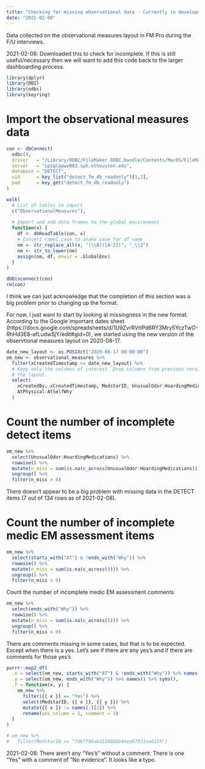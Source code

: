 ```yaml
---
title: "Checking for missing observational data - Currently in development"
date: "2021-02-08"
---
```


Data collected on the observational measures layout in FM Pro during the F/U interviews. 

2021-02-08: Downloaded this to check for incomplete. If this is still useful/necessary then we will want to add this code back to the larger dashboarding process.

```r
library(dplyr)
library(DBI)
library(odbc)
library(keyring)
```

# Import the observational measures data

```r
con <- dbConnect(
  odbc(),
  driver   = "/Library/ODBC/FileMaker ODBC.bundle/Contents/MacOS/FileMaker ODBC",
  server   = "spsqlapwv003.sph.uthouston.edu",
  database = "DETECT",
  uid      = key_list("detect_fm_db_readonly")[1,2],
  pwd      = key_get("detect_fm_db_readonly")
)
```

```r
walk(
  # List of tables to import
  c("ObservationalMeasures"),
  
  # Import and add data frames to the global environment
  function(x) {
    df <- dbReadTable(con, x)
    # Convert camel case to snake case for df name
    nm <- str_replace_all(x, "(\\B)([A-Z])", "_\\2")
    nm <- str_to_lower(nm)
    assign(nm, df, envir = .GlobalEnv)
  }
)
```

```r
dbDisconnect(con)
rm(con)
```

I think we can just acknowledge that the completion of this section was a big problem prior to changing up the format.

For now, I just want to start by looking at missingness in the new format. According to the Google important dates sheet (https://docs.google.com/spreadsheets/d/1U9ZvrRVrIPd6RY3Mry5YczTwO-RhHd3E8-afLudwSjY/edit#gid=0), we started using the new version of the observtional measures layout on 2020-08-17.

```r
date_new_layout <- as.POSIXct("2020-08-17 00:00:00")
om_new <- observational_measures %>% 
  filter(xCreatedTimestamp >= date_new_layout) %>% 
  # Keep only the columns of interest. Drop columns from previous version of
  # the layout.
  select(
    xCreatedBy, xCreatedTimestamp, MedstarID, UnusualOdor:HoardingMedications, 
    AtPhysical:AtSelfWhy
  )
```

# Count the number of incomplete detect items

```r
om_new %>% 
  select(UnusualOdor:HoardingMedications) %>% 
  rowwise() %>%
  mutate(n_miss = sum(is.na(c_across(UnusualOdor:HoardingMedications)))) %>% 
  ungroup() %>% 
  filter(n_miss > 0)
```

There doesn't appear to be a big problem with missing data in the DETECT items (7 out of 134 rows as of 2021-02-08).

# Count the number of incomplete medic EM assessment items

```r
om_new %>% 
  select(starts_with("AT") & !ends_with("Why")) %>% 
  rowwise() %>%
  mutate(n_miss = sum(is.na(c_across()))) %>% 
  ungroup() %>% 
  filter(n_miss > 0)
```

Count the number of incomplete medic EM assessment comments

```r
om_new %>% 
  select(ends_with("Why")) %>% 
  rowwise() %>%
  mutate(n_miss = sum(is.na(c_across()))) %>% 
  ungroup() %>% 
  filter(n_miss > 0)
```

There are comments missing in some cases, but that is to be expected. Except when there is a yes. Let's see if there are any yes's and if there are comments for those yes's

```r
purrr::map2_df(
  .x = select(om_new, starts_with("AT") & !ends_with("Why")) %>% names() %>% syms(),
  .y = select(om_new, ends_with("Why")) %>% names() %>% syms(),
  .f = function(x, y) {
    om_new %>% 
      filter({{ x }} == "Yes") %>% 
      select(MedstarID, {{ x }}, {{ y }}) %>% 
      mutate({{ x }} := names(.)[2]) %>% 
      rename(yes_column = 2, comment = 3)
  }
)
```


```r
# om_new %>% 
#   filter(MedstarID == "7d6ff06abd134660b4eea67931aa0155")
```

2021-02-08: There aren't any "Yes's" without a comment. There is one "Yes" with a comment of "No evidence". It looks like a typo.




